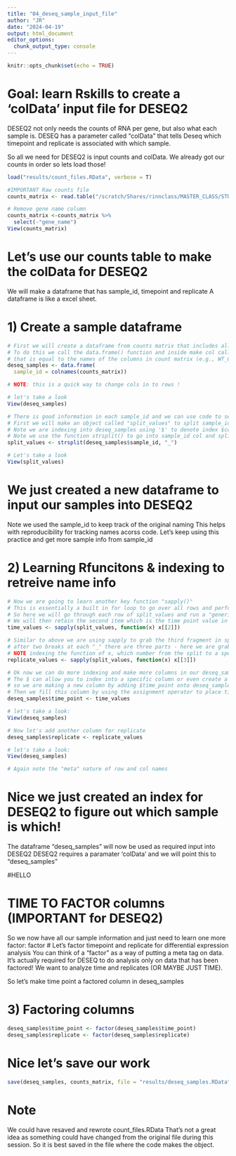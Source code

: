 ```yaml
---
title: "04_deseq_sample_input_file"
author: "JR"
date: "2024-04-19"
output: html_document
editor_options: 
  chunk_output_type: console
---
```


```r
knitr::opts_chunk$set(echo = TRUE)
```


# Goal: learn Rskills to create a 'colData' input file for DESEQ2
DESEQ2 not only needs the counts of RNA per gene, but also what each sample is.
DESEQ has a parameter called "colData" that tells Deseq which timepoint and replicate
is associated with which sample. 

So all we need for DESEQ2 is input counts and colData. We already got our counts in order so lets load those!
```r

load("results/count_files.RData", verbose = T)

#IMPORTANT Raw counts file
counts_matrix <- read.table("/scratch/Shares/rinnclass/MASTER_CLASS/STUDENTS/kali4487/MASTER_CLASS/lessons/04_RNAseq_Dox/01_Mouse_dox_wt/dox_long/dox_long_output/star_salmon/salmon.merged.gene_counts.tsv", header=TRUE, row.names=1)

# Remove gene name column
counts_matrix <-counts_matrix %>% 
  select(-"gene_name") 
View(counts_matrix)

```


# Let's use our counts table to make the colData for DESEQ2 
We will make a dataframe that has sample_id, timepoint and replicate
A dataframe is like a excel sheet.

# 1) Create a sample dataframe
```R
# First we will create a dataframe from counts matrix that includes all the column names
# To do this we call the data.frame() function and inside make col called sample_id
# that is equal to the names of the columns in count matrix (e.g., WT_0_1)
deseq_samples <- data.frame(
  sample_id = colnames(counts_matrix))

# NOTE: this is a quick way to change cols in to rows !

# let's take a look
View(deseq_samples)

# There is good information in each sample_id and we can use code to separate out.
# First we will make an object called "split_values" to split sample_id by any underscore
# Note we are indexing into deseq_samples using '$' to denote index $column_name
# Note we use the function strsplit() to go into sample_id col and split at " _ "
split_values <- strsplit(deseq_samples$sample_id, "_")

# Let's take a look 
View(split_values)
```

# We just created a new dataframe to input our samples into DESEQ2
Note we used the sample_id to keep track of the original naming
This helps with reproducibility for tracking names acorss code.
Let's keep using this practice and get more sample info from sample_id

# 2) Learning Rfuncitons & indexing to retreive name info
```R
# Now we are going to learn another key function "sapply()"
# This is essentially a built in for loop to go over all rows and perform the same function.
# So here we will go through each row of split_values and run a "generic function(x)" 
# We will then retain the second item which is the time point value in sample_id
time_values <- sapply(split_values, function(x) x[[2]])

# Similar to above we are using sapply to grab the third fragment in split_values
# after two breaks at each "_" there are three parts - here we are grabbing the 3rd 
# NOTE indexing the function of x, which number from the split to a specific number with [[ ]]
replicate_values <- sapply(split_values, function(x) x[[3]])

# Ok now we can do more indexing and make more columns in our deseq_samples dataframe!
# The $ can allow you to index into a specific column or even create a new one.
# so we are making a new column by adding $time_point onto deseq_sample. 
# Then we fill this column by using the assignment operator to place time points in
deseq_samples$time_point <- time_values

# let's take a look:
View(deseq_samples)

# Now let's add another column for replicate
deseq_samples$replicate <- replicate_values

# let's take a look:
View(deseq_samples)

# Again note the "meta" nature of row and col names

```
# Nice we just created an index for DESEQ2 to figure out which sample is which!
The dataframe "deseq_samples" will now be used as required input into DESEQ2
DESEQ2 requires a paramater 'colData'  and we will point this to "deseq_samples"

#HELLO 

# TIME TO FACTOR columns (IMPORTANT for DESEQ2)
So we now have all our sample information and just need to learn one more factor:
factor
# Let's factor timepoint and replicate for differential expression analysis
You can think of a "factor" as a way of putting a meta tag on data. 
It's actually required for DESEQ to do analysis only on data that has been factored!
We want to analyze time and replicates (OR MAYBE JUST TIME).

So let's make time point a factored column in deseq_samples

# 3) Factoring columns
```R

deseq_samples$time_point <- factor(deseq_samples$time_point)
deseq_samples$replicate <- factor(deseq_samples$replicate)

```

# Nice let's save our work
```r

save(deseq_samples, counts_matrix, file = "results/deseq_samples.RData")

```
# Note 
We could have resaved and rewrote count_files.RData
That's not a great idea as something could have changed from the original 
file during this session. So it is best saved in the file where the code makes the object.


